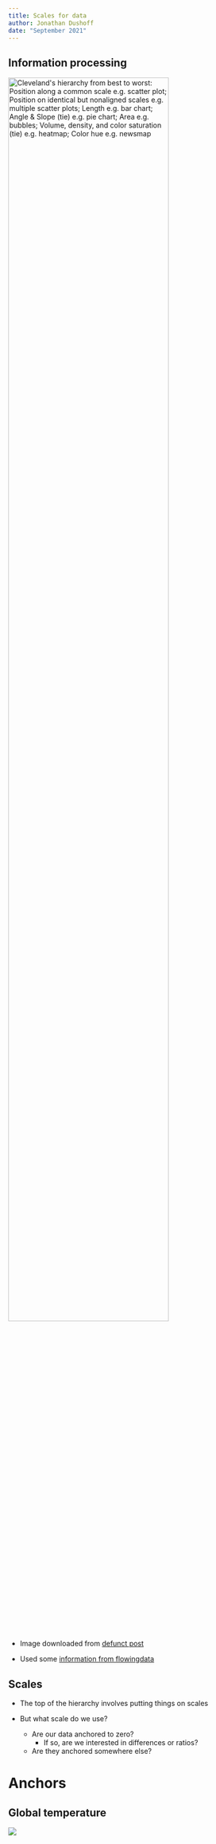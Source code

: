 ```yaml
---
title: Scales for data
author: Jonathan Dushoff
date: "September 2021"
---
```


## Information processing

![](pix/ClevelandHierarchyR.png "Cleveland's hierarchy from best to worst: Position along a common scale e.g. scatter plot; Position on identical but nonaligned scales e.g. multiple scatter plots; Length e.g. bar chart; Angle & Slope (tie) e.g. pie chart; Area e.g. bubbles; Volume, density, and color saturation (tie) e.g. heatmap; Color hue e.g. newsmap "){width="80%"}

* Image downloaded from [defunct post](http://sfew.websitetoolbox.com/post/clevelands-graphical-features-hierarchy-4598555)

* Used some [information from flowingdata](https://flowingdata.com/2010/03/20/graphical-perception-learn-the-fundamentals-first/)

## Scales

* The top of the hierarchy involves putting things on scales

* But what scale do we use?
	* Are our data anchored to zero?
		* If so, are we interested in differences or ratios?
	* Are they anchored somewhere else?

# Anchors

## Global temperature

![](code/temppix.Rout-2.png)
